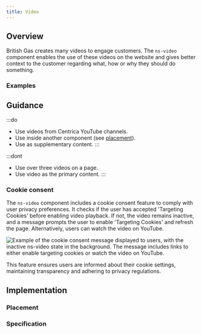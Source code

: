 ```yaml
---
title: Video
---
```




## Overview

<CompDetails name={componentName} />

British Gas creates many videos to engage customers. The `ns-video` component enables the use of these videos on the website and gives better context to the customer regarding what, how or why they should do something.

### Examples

<ExampleViewer type="standard" />

## Guidance

:::do
- Use videos from Centrica YouTube channels.
- Use inside another component (see [placement](/components/ns-video#placement)).
- Use as supplementary content.
:::

:::dont
- Use over three videos on a page.
- Use video as the primary content.
:::

### Cookie consent

The `ns-video` component includes a cookie consent feature to comply with user privacy preferences. It checks if the user has accepted 'Targeting Cookies' before enabling video playback. If not, the video remains inactive, and a message prompts the user to enable 'Targeting Cookies' and refresh the page. Alternatively, users can watch the video on YouTube.

![Example of the cookie consent message displayed to users, with the inactive ns-video state in the background. The message includes links to either enable targeting cookies or watch the video on YouTube.](@assets/components/ns-video/cookieconsent.webp)

This feature ensures users are informed about their cookie settings, maintaining transparency and adhering to privacy regulations.

## Implementation

### Placement

<Placement name={componentName} />

### Specification

<Specification name={componentName} />

